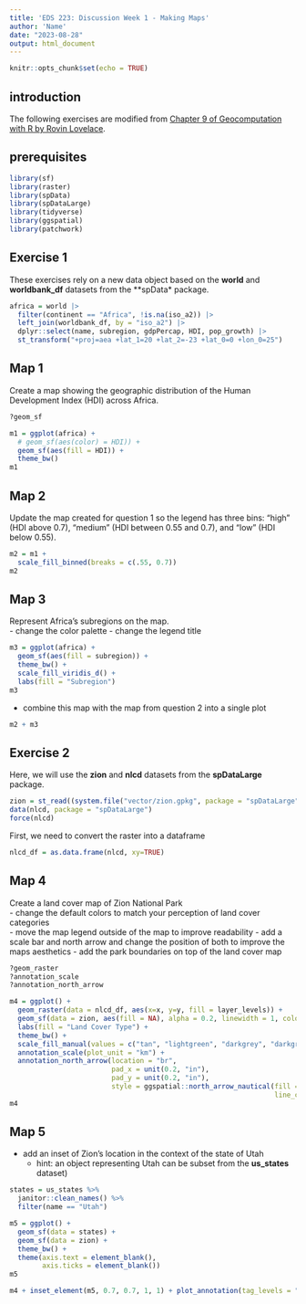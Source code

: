 ```yaml
---
title: 'EDS 223: Discussion Week 1 - Making Maps'
author: 'Name'
date: "2023-08-28"
output: html_document
---
```


```r
knitr::opts_chunk$set(echo = TRUE)
```

## introduction

The following exercises are modified from [Chapter 9 of Geocomputation with R by Rovin Lovelace](https://geocompr.robinlovelace.net/adv-map.html).

## prerequisites

```r
library(sf)
library(raster)
library(spData)
library(spDataLarge)
library(tidyverse)
library(ggspatial)
library(patchwork)
```

## Exercise 1

These exercises rely on a new data object based on the **world** and **worldbank_df** datasets from the **spData* package.

```r
africa = world |> 
  filter(continent == "Africa", !is.na(iso_a2)) |> 
  left_join(worldbank_df, by = "iso_a2") |> 
  dplyr::select(name, subregion, gdpPercap, HDI, pop_growth) |> 
  st_transform("+proj=aea +lat_1=20 +lat_2=-23 +lat_0=0 +lon_0=25")
```

## Map 1

Create a map showing the geographic distribution of the Human Development Index (HDI) across Africa.  

```r
?geom_sf

m1 = ggplot(africa) +
  # geom_sf(aes(color) = HDI)) +
  geom_sf(aes(fill = HDI)) +
  theme_bw() 
m1

```

## Map 2

Update the map created for question 1 so the legend has three bins: "high" (HDI above 0.7), "medium" (HDI between 0.55 and 0.7), and "low" (HDI below 0.55).   

```r
m2 = m1 + 
  scale_fill_binned(breaks = c(.55, 0.7))
m2
```

## Map 3

Represent Africa's subregions on the map.  
-   change the color palette 
-   change the legend title 

```r
m3 = ggplot(africa) +
  geom_sf(aes(fill = subregion)) +
  theme_bw() +
  scale_fill_viridis_d() +
  labs(fill = "Subregion")
m3
```

-   combine this map with the map from question 2 into a single plot   

```r
m2 + m3
```


## Exercise 2

Here, we will use the **zion** and **nlcd** datasets from the **spDataLarge** package.

```r
zion = st_read((system.file("vector/zion.gpkg", package = "spDataLarge")))
data(nlcd, package = "spDataLarge")
force(nlcd)
```

First, we need to convert the raster into a dataframe

```r
nlcd_df = as.data.frame(nlcd, xy=TRUE)
```

## Map 4

Create a land cover map of Zion National Park    
-   change the default colors to match your perception of land cover categories   
-   move the map legend outside of the map to improve readability 
-   add a scale bar and north arrow and change the position of both to improve the maps aesthetics 
-   add the park boundaries on top of the land cover map    

```r
?geom_raster
?annotation_scale
?annotation_north_arrow

m4 = ggplot() +
  geom_raster(data = nlcd_df, aes(x=x, y=y, fill = layer_levels)) +
  geom_sf(data = zion, aes(fill = NA), alpha = 0.2, linewidth = 1, color = "black") +
  labs(fill = "Land Cover Type") +
  theme_bw() +
  scale_fill_manual(values = c("tan", "lightgreen", "darkgrey", "darkgreen", "green", "purple", "blue", "brown")) +
  annotation_scale(plot_unit = "km") +
  annotation_north_arrow(location = "br",
                         pad_x = unit(0.2, "in"),
                         pad_y = unit(0.2, "in"),
                         style = ggspatial::north_arrow_nautical(fill = c("grey40", "white"),
                                                                 line_col = "grey20"))
m4
```

## Map 5

-   add an inset of Zion's location in the context of the state of Utah  
    -   hint: an object representing Utah can be subset from the **us_states** dataset) 

```r
states = us_states %>% 
  janitor::clean_names() %>% 
  filter(name == "Utah")
```

```r
m5 = ggplot() +
  geom_sf(data = states) + 
  geom_sf(data = zion) +
  theme_bw() +
  theme(axis.text = element_blank(), 
        axis.ticks = element_blank())
m5
```

```r
m4 + inset_element(m5, 0.7, 0.7, 1, 1) + plot_annotation(tag_levels = "A")
```
